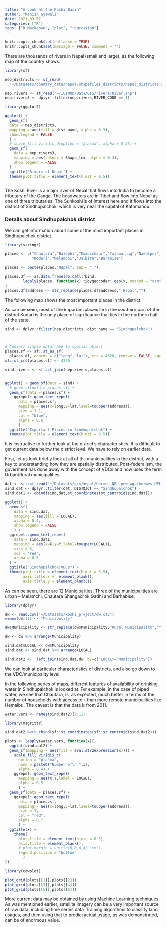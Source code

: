 ```yaml
---
title: "A Look at the Koshi Basin"
author: "Manish Gyawali"
date: 2021-03-07
categories: ["R"]
tags: ["R Markdown", "plot", "regression"]
---
```



```r
knitr::opts_chunk$set(collapse = TRUE)
knitr::opts_chunk$set(message = FALSE, comment = "")
```

There are thousands of rivers in Nepal (small and large), as the following map of the country shows. 

```r

library(sf)

nep_districts <- st_read(
  '~/Datasets/country_data/nepal/shapefiles_districts/nepal_districts.shp')

nep.rivers <- st_read("~/ICIMOD/Data/GIS/rivers/River.shp")
nep.rivers3 <- dplyr::filter(nep.rivers,RIVER_CODE == 1)

library(ggplot2)

ggplot() + 
  geom_sf(
  data = nep_districts, 
  mapping = aes(fill = dist_name, alpha = 0.3),
  show.legend = FALSE
  ) + 
  # scale_fill_viridis_d(option = "plasma", alpha = 0.25) +
  geom_sf(
    data = nep.rivers3,
    mapping = aes(colour = Shape_len, alpha = 0.3),
    show.legend = FALSE
  ) + 
  ggtitle("Rivers of Nepal") +
  theme(plot.title = element_text(hjust = 0.5))
 
```

The Koshi River is a major river of Nepal that flows into India to become a tributary of the Ganga. The headwaters are in Tibet and flow into Nepal as one of three tributaries. The Sunkoshi is of interest here and it flows into the district of Sindhupalchok, which is very near the capital of Kathmandu. 


### Details about Sindhupalchok district

We can get information about some of the most important places in Sindhupalchok
district. 


```r

library(stringr)

places <- c("Chautara","Balephi","Khadichaur","Talamarang","Nawalpur",
            "Kodari","Melamchi","Jalbire","Barabise")

places <- paste(places,"Nepal", sep = ",")

places.df <- as.data.frame(do.call(rbind,
        lapply(places, function(x) tidygeocoder::geo(x, method = "osm")))
)
places.df$address <- str_replace(places.df$address,",Nepal","")
```

The following map shows the most important places in the district.

As can be seen, most of the important places lie in the southern part of the district.Kodari is the only place of significance that lies in the northern half of the state.

```r

sind <- dplyr::filter(nep_districts, dist_name == 'Sindhupalchok')



# Convert simple dataframe to spatial object
places.sf <- sf::st_as_sf(
  places.df, coords = c("long","lat"), crs = 4326, remove = FALSE, agr = "constant")
sf::st_crs(places.sf) <- 4326

sind.rivers <- sf::st_join(nep.rivers,places.sf)


ggplot() + geom_sf(data = sind) + 
  # geom_sf(data = places.sf) +
  geom_sf(data = places.sf) + 
    ggrepel::geom_text_repel(
      data = places.sf, 
      mapping = aes(x=long,y=lat,label=toupper(address)),
      size = 3.1,
      col = "blue",
      alpha = 0.6
      ) +
  ggtitle("Important Places in Sindhupalchok") +
  theme(plot.title = element_text(hjust = 0.5))

```

It is instructive to further look at the district's characteristics. It is difficult to get current data below the district level. We have to rely on earlier data. 

First, let us look briefly look at all of the municipalities in the district, with a key to understanding how they are spatially distributed. Post-federalism, the goverment has done away with the concept of VDCs and now uses the term Urban/Rural municipalities.

```r

dat <- sf::st_read('~/Datasets/gis/nepal/hermes_NPL_new_wgs/hermes_NPL_new_wgs_3.shp')
sind.dat <- dplyr::filter(dat, DISTRICT == "Sindhupalchok")
sind.dat1 <- cbind(sind.dat,st_coordinates(st_centroid(sind.dat)))

ggplot() + 
  geom_sf(
    data = sind.dat, 
    mapping = aes(fill = LOCAL),
    alpha = 0.4,
    show.legend = FALSE
    ) + 
  ggrepel::geom_text_repel(
    data = sind.dat1,
    mapping = aes(x=X,y=Y,label=toupper(LOCAL)),
    size = 3,
    col = "red",
    alpha = 0.5
  ) + 
  ggtitle("Sindhupalchok:VDCs") +
  theme(plot.title = element_text(hjust = 0.5),
        axis.title.x =  element_blank(),
        axis.title.y = element_blank())

```

As can be seen, there are 12 Municipalities. Three of the municipalities are urban -- Melamchi, Chautara Shangachok Gadhi and Barhabise. 

```r

library(dplyr)

dw <- read.csv("~/Datasets/koshi_project/dw.csv")
names(dw)[1] <- "Municipality"

dw$Municipality <- str_replace(dw$Municipality,"Rural Municipality","") %>%        str_replace("Municipality","")

dw <- dw %>% arrange(Municipality)

sind.dat$LOCAL <- dw$Municipality
sind.dat <- sind.dat %>% arrange(LOCAL)

sind.dat2 <-  left_join(sind.dat,dw, by=c("LOCAL"="Municipality"))

```

We can look at particular characteristics of districts, and also go down to the VDC/municipality level. 

In the following series of maps, different features of availability of drinking water in Sindhupalchok is looked at. For example, in the case of piped water, we see that Chautara, is, as expected, much better in terms of the number of households with access to it than more remote municipalities like Hemalbu. The caveat is that the data is from 2011. 

```r

water.vars <- names(sind.dat2)[7:12]

library(magrittr)

sind.dat2 %<>% cbind(sf::st_coordinates(sf::st_centroid(sind.dat2)))

plots <- lapply(water.vars, function(x){
  ggplot(sind.dat2) + 
  geom_sf(mapping = aes(fill = eval(str2expression(x)))) + 
    scale_fill_viridis_c(
      option = "plasma",
      name = paste0("Number of\n ",x), 
      alpha = 0.4) +
    ggrepel::geom_text_repel(
      mapping = aes(X,Y,label = LOCAL),
      alpha = 0.5
      ) +
  geom_sf(data = places.sf) + 
    ggrepel::geom_text_repel(
      data = places.sf, 
      mapping = aes(x=long,y=lat,label=toupper(address)),
      size = 3,
      col = "red",
      alpha = 0.7
      ) +
  ggtitle(x) +
    theme(
      plot.title = element_text(hjust = 0.5),
      axis.title = element_blank(),
      # plot.margin = unit(c(0,0,0,0),"cm"),
      legend.position = "bottom"
        ) 
})

library(cowplot)

plot_grid(plots[[1]],plots[[2]])
plot_grid(plots[[3]],plots[[4]])
plot_grid(plots[[5]],plots[[6]])


```

More current data may be obtained by using Machine Learning techniques. As was mentioned earlier, satellite imagery can be a very important source of raw data, including time series data. Training algorithms to classify land usages, and then using that to predict actual usage, as was demonstrated, can be of enormous value.


